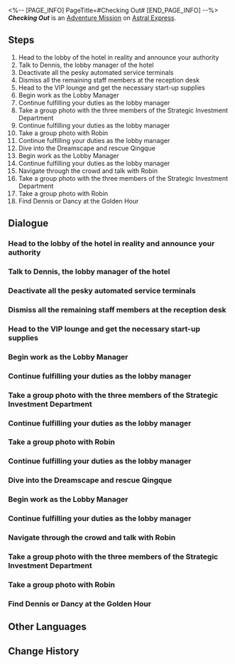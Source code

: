 <%-- [PAGE_INFO]
PageTitle=#Checking Out#
[END_PAGE_INFO] --%>
{{Stub|Dialogue.}}
{{Mission Infobox
|id            = 2030601
|title         = 
|image         = <!--Mission Checking Out.png-->
|type          = Adventure
|event_name    = 
|chapter       = 
|requirements  = [[Trailblaze Mission]] ''[[Stranger in a Strange Land]]'' completed
|summary       = After learning that the Express obtained 5% of the Penacony Conglomerate's shares, you immediately decide to head to The Reverie to strut your glory, becoming the hotel's manager and replacing Dennis.<br />While working, you encounter no shortage of new and old friends, and find yourself embroiled in an absurd and... eh... "shortage" scam.
|characters    = Trailblazer
|startLocation = [[Astral Express]] - [[Parlor Car]]
|world         = Astral Express
|area          = Parlor Car
|prev          = 
|next          = 
|rewards       = Trailblaze EXP*450; Stellar Jade*50; Traveler's Guide*8; Refined Aether*6; Lost Crystal*8; Clock Credits*360; Credit*80,000
}}
'''''Checking Out''''' is an [[Adventure Mission]] on [[Astral Express]].

==Steps==
# Head to the lobby of the hotel in reality and announce your authority
# Talk to Dennis, the lobby manager of the hotel
# Deactivate all the pesky automated service terminals
# Dismiss all the remaining staff members at the reception desk
# Head to the VIP lounge and get the necessary start-up supplies
# Begin work as the Lobby Manager
# Continue fulfilling your duties as the lobby manager
# Take a group photo with the three members of the Strategic Investment Department
# Continue fulfilling your duties as the lobby manager
# Take a group photo with Robin
# Continue fulfilling your duties as the lobby manager
# Dive into the Dreamscape and rescue Qingque
# Begin work as the Lobby Manager
# Continue fulfilling your duties as the lobby manager
# Navigate through the crowd and talk with Robin
# Take a group photo with the three members of the Strategic Investment Department
# Take a group photo with Robin
# Find Dennis or Dancy at the Golden Hour

<!--
==Gameplay Notes==

--><!--
==Trial Character==

-->
==Dialogue==
{{Stub Dialogue}}
{{Dialogue End}}

===Head to the lobby of the hotel in reality and announce your authority===
{{Mission Description|type=adventure|location=The Reverie (Reality)|update|Himeko has sent you a message, informing you that the Crew has become a minority shareholder of Penacony Conglomerate.<br />While you have no idea what that exactly means... you decide to head to the hotel to assert your newfound status.}}
{{Dialogue Start}}
:{{tx}}
{{Dialogue End}}

===Talk to Dennis, the lobby manager of the hotel===
{{Mission Description|type=adventure|location=The Reverie (Reality)|update|To demonstrate your new position as a shareholder, you have decided to take on the role of the lobby manager at the Reverie.<br />To get started, you need to talk with Dennis, the current lobby manager, to familiarize yourself with your duties.}}
{{Dialogue Start}}
:{{tx}}
{{Dialogue End}}

===Deactivate all the pesky automated service terminals===
{{Mission Description|type=adventure|location=The Reverie (Reality)|update|You are now the interim lobby manager of the Reverie.<br />However, those pesky automated service terminals are encroaching upon your role as long as they're operating. You need to deactivate them all.}}
{{Dialogue Start}}
:{{tx}}
{{Dialogue End}}

===Dismiss all the remaining staff members at the reception desk===
{{Mission Description|type=adventure|location=The Reverie (Reality)|update|You are now the interim lobby manager of the Reverie.<br />Even so, you still have several colleagues at the reception desk who might potentially share your work and undermine your influence. Perhaps it would be best to grant them a vacation and handle all reception duties on your own.}}
{{Dialogue Start}}
:{{tx}}
{{Dialogue End}}

===Head to the VIP lounge and get the necessary start-up supplies===
{{Mission Description|type=adventure|location=The Reverie (Reality)|update|You are now the interim lobby manager of the Reverie.<br />Now that everything is ready... Wait, something is still amiss. As the esteemed lobby manager, you need to secure your privilege for an unlimited supply of SoulGlad.}}
{{Dialogue Start}}
:{{tx}}
{{Dialogue End}}

===Begin work as the Lobby Manager===
{{Mission Description|type=adventure|location=The Reverie (Reality)|update|You are now the interim lobby manager of the Reverie.<br />Now that everything is ready, it is time to work!}}
{{Dialogue Start}}
:{{tx}}
{{Dialogue End}}

===Continue fulfilling your duties as the lobby manager===
{{Dialogue Start}}
:{{tx}}
{{Dialogue End}}

===Take a group photo with the three members of the Strategic Investment Department===
{{Mission Description|type=adventure|location=The Reverie (Reality)|update|Topaz, Aventurine, and Jade have finished their work in Penacony, and you have completed the check-out process for them.<br />Before bidding farewell, take a group photo to commemorate the moments.}}
{{Dialogue Start}}
:{{tx}}
{{Dialogue End}}

===Continue fulfilling your duties as the lobby manager===
{{Dialogue Start}}
:{{tx}}
{{Dialogue End}}

===Take a group photo with Robin===
{{Mission Description|type=adventure|location=The Reverie (Reality)|update|After the tumultuous events in Penacony, Robin has decided to leave the Planet of Festivities, embarking on her own journey.<br />Before she leaves, take a group photo with her as a cherished memento.}}
{{Dialogue Start}}
:{{tx}}
{{Dialogue End}}

===Continue fulfilling your duties as the lobby manager===
{{Dialogue Start}}
:{{tx}}
{{Dialogue End}}

===Dive into the Dreamscape and rescue Qingque===
{{Mission Description|type=adventure|location=The Reverie (Reality)|update|Qingque has sent you a message, and it seems she has got herself into some... trouble in the Dreamscape.<br />As her trusted {{MC|f=sister-in-arms|m=brother-in-arms}}, you can't simply ignore her plea for help. Dive into the Dreamscape using the Dreampool and go to her rescue.}}
{{Dialogue Start}}
:{{tx}}
{{Dialogue End}}

===Begin work as the Lobby Manager===
{{Mission Description|type=adventure|location=The Reverie (Reality)|update|You are now the interim lobby manager of the Reverie.<br />Now that everything is ready, it is time to work!}}
{{Dialogue Start}}
:{{tx}}
{{Dialogue End}}

===Continue fulfilling your duties as the lobby manager===
{{Mission Description|type=adventure|location=The Reverie (Reality)|update|Even a busy lobby manager needs occasional breaks to relax and unwind.<br />Return to your work when you feel ready, as guests may arrive at any moment.}}
{{Dialogue Start}}
:{{tx}}
{{Dialogue End}}

===Navigate through the crowd and talk with Robin===
{{Mission Description|type=adventure|location=The Reverie (Reality)|update|Robin suddenly appears in the hotel lobby and attracts a swarm of reporters and fans.<br />As the lobby manager, it is your responsibility to maintain order. Approach the crowd and assess the situation.}}
{{Dialogue Start}}
:{{tx}}
{{Dialogue End}}

===Take a group photo with the three members of the Strategic Investment Department===
{{Dialogue Start}}
:{{tx}}
{{Dialogue End}}

===Take a group photo with Robin===
{{Dialogue Start}}
:{{tx}}
{{Dialogue End}}

===Find Dennis or Dancy at the Golden Hour===
{{Mission Description|type=adventure|location=Golden Hour|update|With the assistance of the Knight and the Ranger, you have successfully saved your good friend, Qingque.<br />After a long day of exhausting work, it is time to wind down and find Dennis, who is currently enjoying himself at the Golden Hour under the guise of Dancy.}}
{{Dialogue Start}}
:{{tx}}
{{Dialogue End}}

==Other Languages==
{{Other Languages
|en   = Checking Out
|zhs  = 退房
|zht  = 退房
|ja   = チェックアウト
|ko   = 체크아웃
|es   = Adiós, hotel, adiós
|fr   = Formalités de départ
|ru   = Выезд
|th   = เช็กเอาต์
|vi   = Trả Phòng
|de   = Check-out
|id   = Check-Out
|pt   = Hora de Partir
}}

==Change History==
{{Change History|2.3}}
